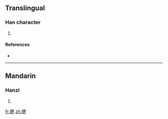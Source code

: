 ==Translingual==

===Han character===
{{Han char|rn=96|rad=玉|as=16|sn=20|four=|canj=一土一竹一 (MGMHM)}}

# {{defn|Han|sort=玉16}}

====References====
* {{Han ref|kx=0745.141|dkj=21335|hdz=21145.150|uh=74D1|ud=29905}}

----

==Mandarin==

===Hanzi===
{{cmn-hanzi|pin=[[lì]] ([[li4]])|wg=li<sup>4</sup>}}

# {{defn|Mandarin}}

[[fr:瓑]]
[[zh:瓑]]